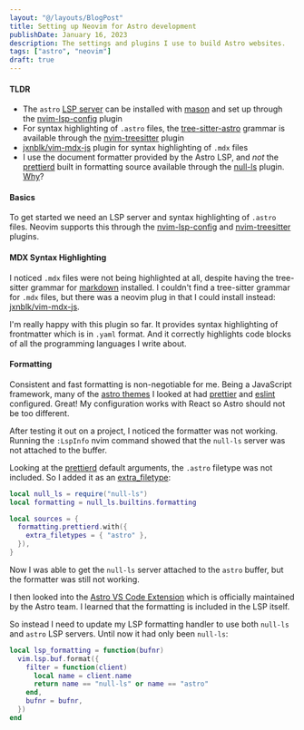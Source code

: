 ```yaml
---
layout: "@/layouts/BlogPost"
title: Setting up Neovim for Astro development
publishDate: January 16, 2023
description: The settings and plugins I use to build Astro websites.
tags: ["astro", "neovim"]
draft: true
---
```


#### TLDR
- The `astro` [LSP server](https://github.com/withastro/language-tools/tree/main/packages/language-server) can be installed with [mason](https://github.com/williamboman/mason.nvim) and set up through the [nvim-lsp-config](https://github.com/neovim/nvim-lspconfig/blob/master/doc/server_configurations.md#astro) plugin 
- For syntax highlighting of `.astro` files, the [tree-sitter-astro](https://github.com/virchau13/tree-sitter-astro) grammar is available through the [nvim-treesitter](https://github.com/nvim-treesitter/nvim-treesitter#supported-languages) plugin
- [jxnblk/vim-mdx-js](https://github.com/jxnblk/vim-mdx-js) plugin for syntax highlighting of `.mdx` files
- I use the document formatter provided by the Astro LSP, and *not* the [prettierd](https://github.com/fsouza/prettierd) built in formatting source available through the [null-ls](https://github.com/jose-elias-alvarez/null-ls.nvim/blob/main/doc/BUILTINS.md#prettierd) plugin. [Why](#formatting)?

#### Basics
To get started we need an LSP server and syntax highlighting of `.astro` files. Neovim supports this through the [nvim-lsp-config](https://github.com/neovim/nvim-lspconfig/blob/master/doc/server_configurations.md#astro) and [nvim-treesitter](https://github.com/nvim-treesitter/nvim-treesitter#supported-languages) plugins.

#### MDX Syntax Highlighting
I noticed `.mdx` files were not being highlighted at all, despite having the tree-sitter grammar for [markdown](https://github.com/MDeiml/tree-sitter-markdown) installed. I couldn't find a tree-sitter grammar for `.mdx` files, but there was a neovim plug in that I could install instead: [jxnblk/vim-mdx-js](https://github.com/jxnblk/vim-mdx-js).

I'm really happy with this plugin so far. It provides syntax highlighting of frontmatter which is in `.yaml` format. And it correctly highlights code blocks of all the programming languages I write about.

#### Formatting
Consistent and fast formatting is non-negotiable for me. Being a JavaScript framework, many of the [astro themes](https://astro.build/themes/) I looked at had [prettier](https://prettier.io/) and [eslint](https://eslint.org/) configured. Great! My configuration works with React so Astro should not be too different.

After testing it out on a project, I noticed the formatter was not working. Running the `:LspInfo` nvim command showed that the `null-ls` server was not attached to the buffer.

Looking at the [prettierd](https://github.com/jose-elias-alvarez/null-ls.nvim/blob/main/doc/BUILTINS.md#prettierd) default arguments, the `.astro` filetype was not included. So I added it as an [extra_filetype](https://github.com/jose-elias-alvarez/null-ls.nvim/blob/main/doc/BUILTIN_CONFIG.md#filetypes):

```lua
local null_ls = require("null-ls")
local formatting = null_ls.builtins.formatting

local sources = {
  formatting.prettierd.with({
    extra_filetypes = { "astro" },
  }),
}
```

Now I was able to get the `null-ls` server attached to the `astro` buffer, but the formatter was still not working.

I then looked into the [Astro VS Code Extension](https://marketplace.visualstudio.com/items?itemName=astro-build.astro-vscode) which is officially maintained by the Astro team. I learned that the formatting is included in the LSP itself.

So instead I need to update my LSP formatting handler to use both `null-ls` and `astro` LSP servers. Until now it had only been `null-ls`:

```lua
local lsp_formatting = function(bufnr)
  vim.lsp.buf.format({
    filter = function(client)
      local name = client.name
      return name == "null-ls" or name == "astro"
    end,
    bufnr = bufnr,
  })
end
```
